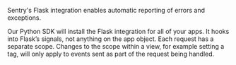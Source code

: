 <Note>

Sentry's Flask integration enables automatic reporting of errors and exceptions.

Our Python SDK will install the Flask integration for all of your apps. It hooks into Flask’s signals, not anything on the app object. Each request has a separate scope. Changes to the scope within a view, for example setting a tag, will only apply to events sent as part of the request being handled.

</Note>
